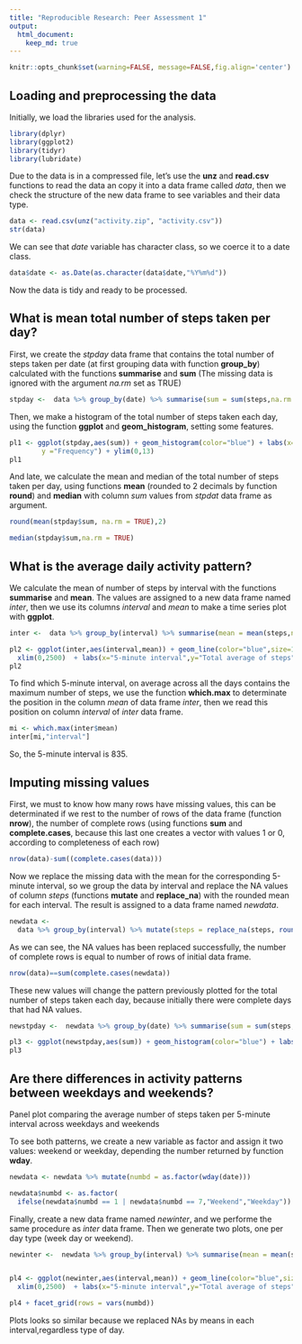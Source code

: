 ```yaml
---
title: "Reproducible Research: Peer Assessment 1"
output: 
  html_document:
    keep_md: true
---
```


```r
knitr::opts_chunk$set(warning=FALSE, message=FALSE,fig.align='center')
```

## Loading and preprocessing the data

Initially, we load the libraries used for the analysis.
```r
library(dplyr)
library(ggplot2)
library(tidyr)
library(lubridate)
```

Due to the data is in a compressed file, let's use the **unz** and **read.csv** functions to read the data an copy it into a data frame called *data*, then we check the structure of the new data frame to see variables and their data type.

```r
data <- read.csv(unz("activity.zip", "activity.csv"))
str(data)

```

We can see that *date* variable has character class, so we coerce it to a date class.

```r
data$date <- as.Date(as.character(data$date,"%Y%m%d"))
```

Now the data is tidy and ready to be processed.

## What is mean total number of steps taken per day?

First, we create the *stpday* data frame that contains the total number of steps taken per date (at first grouping data with function **group_by**) calculated with the functions **summarise** and **sum** (The missing data is ignored with the argument *na.rm* set as TRUE)

```r
stpday <-  data %>% group_by(date) %>% summarise(sum = sum(steps,na.rm = TRUE))
```

Then, we make a histogram of the total number of steps taken each day, using the function **ggplot** and **geom_histogram**, setting some features.

```r

pl1 <- ggplot(stpday,aes(sum)) + geom_histogram(color="blue") + labs(x="Steps per day",
        y ="Frequency") + ylim(0,13)
pl1

```
And late, we calculate the mean and median of the total number of steps taken per day, using functions **mean** (rounded to 2 decimals  by function **round**) and **median** with column *sum* values from *stpdat* data frame  as argument.

```r
round(mean(stpday$sum, na.rm = TRUE),2)

```

```r
median(stpday$sum,na.rm = TRUE)

```


## What is the average daily activity pattern?

We calculate the mean of number of steps by interval with the functions **summarise** and **mean**. The values are assigned to a new data frame named *inter*, then we use its columns *interval* and *mean* to make a time series plot with **ggplot**.

```r
inter <-  data %>% group_by(interval) %>% summarise(mean = mean(steps,na.rm = TRUE))

pl2 <- ggplot(inter,aes(interval,mean)) + geom_line(color="blue",size=1) +  
  xlim(0,2500)  + labs(x="5-minute interval",y="Total average of steps")
pl2
```

To find which 5-minute interval, on average across all the days contains the maximum number of steps, we use the function **which.max** to determinate the position in the column *mean* of data frame *inter*, then we read this position on column *interval* of *inter* data frame. 

```r
mi <- which.max(inter$mean)
inter[mi,"interval"]
```

So, the 5-minute interval is 835.

## Imputing missing values

First, we must to know how many rows have missing values, this can be determinated if we rest to the number of rows of the data frame (function **nrow**), the number of complete rows (using functions **sum** and **complete.cases**, because this last one creates a vector with values 1 or 0, according to completeness of each row)

```r
nrow(data)-sum((complete.cases(data)))
```


Now we replace the missing data with the mean for the corresponding 5-minute interval, so we group the data by interval and replace the NA values of column *steps* (functions **mutate** and **replace_na**) with the rounded mean for each interval. The result is assigned to a data frame named *newdata*.

```r

newdata <-
  data %>% group_by(interval) %>% mutate(steps = replace_na(steps, round(mean(steps, na.rm = TRUE))))

```


As we can see, the NA values has been replaced successfully, the number of complete rows is equal to number of rows of initial data frame. 

```r
nrow(data)==sum(complete.cases(newdata))
```

These new values will change the pattern previously plotted for the total number of steps taken each day, because initially there were complete days that had NA values.

```r

newstpday <-  newdata %>% group_by(date) %>% summarise(sum = sum(steps,na.rm = TRUE))

pl3 <- ggplot(newstpday,aes(sum)) + geom_histogram(color="blue") + labs(x="Steps per day",y ="Frequency") + ylim(0,13)
pl3
```



## Are there differences in activity patterns between weekdays and weekends?

Panel plot comparing the average number of steps taken per 5-minute interval across weekdays and weekends

To see both patterns, we create a new variable as factor and assign it two values: weekend or weekday, depending the number returned by function **wday**.  

```r

newdata <- newdata %>% mutate(numbd = as.factor(wday(date)))

newdata$numbd <- as.factor(
  ifelse(newdata$numbd == 1 | newdata$numbd == 7,"Weekend","Weekday"))

```

Finally, create a new data frame named *newinter*, and we performe the same procedure as *inter* data frame. Then we generate two plots, one per day type (week day or weekend).

```r

newinter <-  newdata %>% group_by(interval) %>% summarise(mean = mean(steps,na.rm = TRUE),numbd)


pl4 <- ggplot(newinter,aes(interval,mean)) + geom_line(color="blue",size=1) +
  xlim(0,2500)  + labs(x="5-minute interval",y="Total average of steps")

pl4 + facet_grid(rows = vars(numbd))
```

Plots looks so similar because we replaced NAs by means in each interval,regardless type of day.

